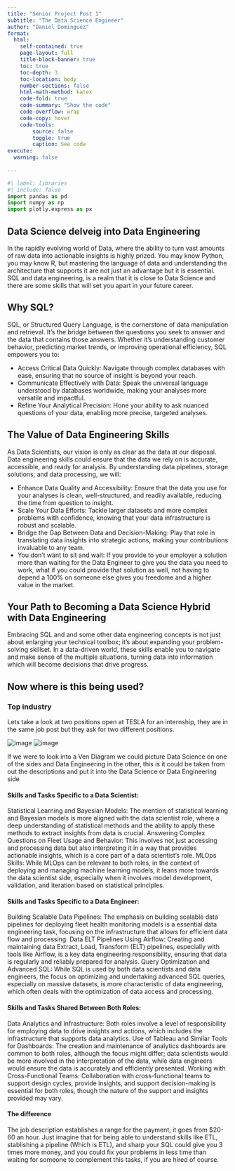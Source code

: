 ```yaml
---
title: "Senior Project Post 1"
subtitle: "The Data Science Engineer"
author: "Daniel Dominguez"
format:
  html:
    self-contained: true
    page-layout: full
    title-block-banner: true
    toc: true
    toc-depth: 3
    toc-location: body
    number-sections: false
    html-math-method: katex
    code-fold: true
    code-summary: "Show the code"
    code-overflow: wrap
    code-copy: hover
    code-tools:
        source: false
        toggle: true
        caption: See code
execute: 
  warning: false
    
---
```


```python
#| label: libraries
#| include: false
import pandas as pd
import numpy as np
import plotly.express as px
```


## Data Science delveig into Data Engineering 

In the rapidly evolving world of Data, where the ability to turn vast amounts of raw data into actionable insights is highly prized. You may know Python, you may know R, but mastering the language of data and understanding the architecture that supports it are not just an advantage but it is essential. SQL and data engineering, is a realm that it is close to Data Science and there are some skills that will set you apart in your future career.

## Why SQL?

SQL, or Structured Query Language, is the cornerstone of data manipulation and retrieval. It's the bridge between the questions you seek to answer and the data that contains those answers. Whether it's understanding customer behavior, predicting market trends, or improving operational efficiency, SQL empowers you to:

* Access Critical Data Quickly: Navigate through complex databases with ease, ensuring that no source of insight is beyond your reach.
* Communicate Effectively with Data: Speak the universal language understood by databases worldwide, making your analyses more versatile and impactful.
* Refine Your Analytical Precision: Hone your ability to ask nuanced questions of your data, enabling more precise, targeted analyses.


## The Value of Data Engineering Skills

As Data Scientists, our vision is only as clear as the data at our disposal. Data engineering skills could ensure that the data we rely on is accurate, accessible, and ready for analysis. By understanding data pipelines, storage solutions, and data processing, we will:

* Enhance Data Quality and Accessibility: Ensure that the data you use for your analyses is clean, well-structured, and readily available, reducing the time from question to insight.
* Scale Your Data Efforts: Tackle larger datasets and more complex problems with confidence, knowing that your data infrastructure is robust and scalable.
* Bridge the Gap Between Data and Decision-Making: Play that role in translating data insights into strategic actions, making your contributions invaluable to any team.
* You don't want to sit and wait: If you provide to your employer a solution more than waiting for the Data Engineer to give you the data you need to work, what if you could provide that solution as well, not having to depend a 100% on someone else gives you freedome and a higher value in the market.


## Your Path to Becoming a Data Science Hybrid with Data Engineering 

Embracing SQL and and some other data engineering concepts is not just about enlarging your technical toolbox; it's about expanding your problem-solving skillset. In a data-driven world, these skills enable you to navigate and make sense of the multiple situations, turning data into information which will become decisions that drive progress.

## Now where is this being used?

### Top industry

Lets take a look at two positions open at TESLA for an internship, they are in the same job post but they ask for two different positions.

![image](C:/Users/Dann_/OneDrive - BYU-Idaho/BYU Idaho/11th Semester W24/Senior Project/ddominguez_portfolio/Images/data_science.png)
![image](C:/Users/Dann_/OneDrive - BYU-Idaho/BYU Idaho/11th Semester W24/Senior Project/ddominguez_portfolio/Images/capture.png)


If we were to look into a Ven Diagram we could picture Data Science on one of the sides and Data Engineering in the other, this is it could be taken from out the descriptions and put it into the Data Science or Data Engineering side

#### Skills and Tasks Specific to a Data Scientist:

Statistical Learning and Bayesian Models: The mention of statistical learning and Bayesian models is more aligned with the data scientist role, where a deep understanding of statistical methods and the ability to apply these methods to extract insights from data is crucial.
Answering Complex Questions on Fleet Usage and Behavior: This involves not just accessing and processing data but also interpreting it in a way that provides actionable insights, which is a core part of a data scientist's role.
MLOps Skills: While MLOps can be relevant to both roles, in the context of deploying and managing machine learning models, it leans more towards the data scientist side, especially when it involves model development, validation, and iteration based on statistical principles.


#### Skills and Tasks Specific to a Data Engineer:

Building Scalable Data Pipelines: The emphasis on building scalable data pipelines for deploying fleet health monitoring models is a essential data engineering task, focusing on the infrastructure that allows for efficient data flow and processing.
Data ELT Pipelines Using Airflow: Creating and maintaining data Extract, Load, Transform (ELT) pipelines, especially with tools like Airflow, is a key data engineering responsibility, ensuring that data is regularly and reliably prepared for analysis.
Query Optimization and Advanced SQL: While SQL is used by both data scientists and data engineers, the focus on optimizing and undertaking advanced SQL queries, especially on massive datasets, is more characteristic of data engineering, which often deals with the optimization of data access and processing.

#### Skills and Tasks Shared Between Both Roles:

Data Analytics and Infrastructure: Both roles involve a level of responsibility for employing data to drive insights and actions, which includes the infrastructure that supports data analytics.
Use of Tableau and Similar Tools for Dashboards: The creation and maintenance of analytics dashboards are common to both roles, although the focus might differ; data scientists would be more involved in the interpretation of the data, while data engineers would ensure the data is accurately and efficiently presented.
Working with Cross-Functional Teams: Collaboration with cross-functional teams to support design cycles, provide insights, and support decision-making is essential for both roles, though the nature of the support and insights provided may vary.

#### The difference

The job description establishes a range for the payment, it goes from $20-60 an hour. Just imagine that for being able to understand skills like ETL, stablishing a pipeline (Which is ETL), and sharp your SQL could give you 3 times more money, and you could fix your problems in less time than waiting for someone to complement this tasks, if you are hired of course.



